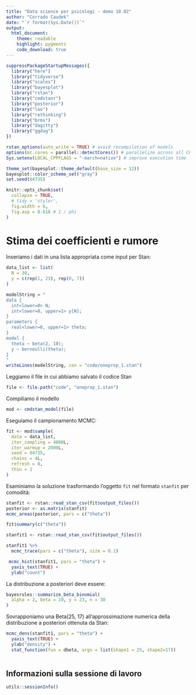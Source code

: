 ```yaml
---
title: "Data science per psicologi - demo 18.02"
author: "Corrado Caudek"
date: "`r format(Sys.Date())`"
output:
  html_document:
    theme: readable
    highlight: pygments
    code_download: true
---
```


```r
suppressPackageStartupMessages({
  library("here")
  library("tidyverse")
  library("scales")
  library("bayesplot")
  library("rstan")
  library("cmdstanr")
  library("posterior")
  library("loo")
  library("rethinking")
  library("brms")
  library("dagitty")
  library("ggdag")
})

rstan_options(auto_write = TRUE) # avoid recompilation of models
options(mc.cores = parallel::detectCores()) # parallelize across all CPUs
Sys.setenv(LOCAL_CPPFLAGS = "-march=native") # improve execution time

theme_set(bayesplot::theme_default(base_size = 12))
bayesplot::color_scheme_set("gray")
set.seed(84735)

knitr::opts_chunk$set(
  collapse = TRUE,
  # tidy = 'styler',
  fig.width = 6,
  fig.asp = 0.618 # 1 / phi
)
```

# Stima dei coefficienti e rumore

Inseriamo i dati in una lista appropriata come input per Stan:

```r
data_list <- list(
  N = 30,
  y = c(rep(1, 23), rep(0, 7))
)
```


```r
modelString = "
data {
  int<lower=0> N;
  int<lower=0, upper=1> y[N];
}
parameters {
  real<lower=0, upper=1> theta;
}
model {
  theta ~ beta(2, 10);
  y ~ bernoulli(theta);
}
"
writeLines(modelString, con = "code/oneprop_1.stan")
```


Leggiamo il file in cui abbiamo salvato il codice Stan

```r
file <- file.path("code", "oneprop_1.stan")
```

Compiliamo il modello

```r
mod <- cmdstan_model(file)
```

Eseguiamo il campionamento MCMC:

```r
fit <- mod$sample(
  data = data_list,
  iter_sampling = 4000L,
  iter_warmup = 2000L,
  seed = 84735,
  chains = 4L,
  refresh = 0,
  thin = 1
)
```

Esaminiamo la soluzione trasformando l'oggetto `fit` nel formato `stanfit` per comodità:

```r
stanfit <- rstan::read_stan_csv(fit$output_files())
posterior <- as.matrix(stanfit)
mcmc_areas(posterior, pars = c("theta"))
```

```r
fit$summary(c("theta"))
```

```r
stanfit1 <- rstan::read_stan_csv(fit$output_files())
```

```r
stanfit1 %>%
  mcmc_trace(pars = c("theta"), size = 0.1)
```

```r
 mcmc_hist(stanfit1, pars = "theta") +
  yaxis_text(TRUE) +
  ylab("count")
```

La distribuzione a posteriori deve essere:

```r
bayesrules::summarize_beta_binomial(
  alpha = 2, beta = 10, y = 23, n = 30
)
```

Sovrapponiamo una Beta(25, 17) all'approssimazione numerica della distribuzione a posteriori ottenuta da Stan:

```r
mcmc_dens(stanfit1, pars = "theta") +
  yaxis_text(TRUE) +
  ylab("density") +
  stat_function(fun = dbeta, args = list(shape1 = 25, shape2=17))
 
```

## Informazioni sulla sessione di lavoro

```r
utils::sessionInfo()
```


